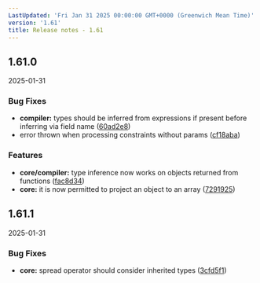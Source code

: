 ```yaml
---
LastUpdated: 'Fri Jan 31 2025 00:00:00 GMT+0000 (Greenwich Mean Time)'
version: '1.61'
title: Release notes - 1.61
---
```


## 1.61.0
2025-01-31

### Bug Fixes

* **compiler:** types should be inferred from expressions if present before inferring via field name ([60ad2e8](https://gitlab.com/taxi-lang/taxi-lang/commit/60ad2e883065c547c33e09d059d5a2fb04ec002d))
* error thrown when processing constraints without params ([cf18aba](https://gitlab.com/taxi-lang/taxi-lang/commit/cf18aba8558d9e8e14b65246077b5b4e52e086c9))


### Features

* **core/compiler:** type inference now works on objects returned from functions ([fac8d34](https://gitlab.com/taxi-lang/taxi-lang/commit/fac8d346a76a430e810e672bc01bfc3e93441a79))
* **core:** it is now permitted to project an object to an array ([7291925](https://gitlab.com/taxi-lang/taxi-lang/commit/72919254d2a75b58ee0620eadd01b28726ed3aa6))





## 1.61.1
2025-01-31

### Bug Fixes

* **core:** spread operator should consider inherited types ([3cfd5f1](https://gitlab.com/taxi-lang/taxi-lang/commit/3cfd5f15bf40b99ca598d4cf0857dd41bd9821f5))




